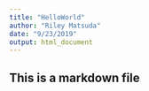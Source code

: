 ```yaml
---
title: "HelloWorld"
author: "Riley Matsuda"
date: "9/23/2019"
output: html_document
---
```


## This is a markdown file